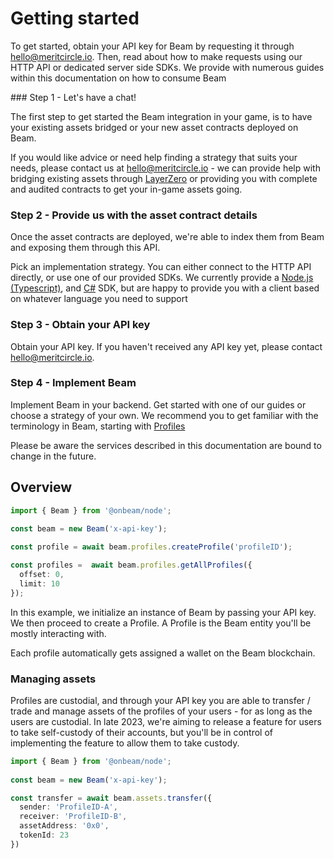 
# Getting started

To get started, obtain your API key for Beam by requesting it through hello@meritcircle.io. Then, read about how to make requests using our HTTP API or dedicated server side SDKs. We provide with numerous guides within this documentation on how to consume Beam
 
<Steps>
### Step 1 - Let's have a chat!

The first step to get started the Beam integration in your game, is to have your existing assets bridged or your new asset contracts deployed on Beam.

If you would like advice or need help finding a strategy that suits your needs, please contact us at hello@meritcircle.io - we can provide help with bridging existing assets through [LayerZero](https://layerzero.network/) or providing you with complete and audited contracts to get your in-game assets going.

### Step 2 - Provide us with the asset contract details

Once the asset contracts are deployed, we're able to index them from Beam and exposing them through this API. 

 
Pick an implementation strategy. You can either connect to the HTTP API directly, or use one of our provided SDKs. We currently provide a [Node.js (Typescript)](https://github.com/Merit-Circle/beam-node), and [C#](https://github.com/Merit-Circle/beam-csharp) SDK, but are happy to provide you with a client based on whatever language you need to support

### Step 3 - Obtain your API key
 
Obtain your API key. If you haven't received any API key yet, please contact hello@meritcircle.io.


### Step 4 - Implement Beam

Implement Beam in your backend. Get started with one of our guides or choose a strategy of your own. We recommend you to get familiar with the terminology in Beam, starting with [Profiles](/service/profiles)

<Callout emoji="👾">
  Please be aware the services described in this documentation are bound to change in the future.
</Callout>


</Steps>



## Overview


```typescript
import { Beam } from '@onbeam/node';
 
const beam = new Beam('x-api-key');

const profile = await beam.profiles.createProfile('profileID');

const profiles =  await beam.profiles.getAllProfiles({
  offset: 0,
  limit: 10
});
```

In this example, we initialize an instance of Beam by passing your API key. We then proceed to create a Profile. A Profile is the Beam entity you'll be mostly interacting with.

Each profile automatically gets assigned a wallet on the Beam blockchain.


### Managing assets

Profiles are custodial, and through your API key you are able to transfer / trade and manage assets of the profiles of your users - for as long as the users are custodial. In late 2023, we're aiming to release a feature for users to take self-custody of their accounts, but you'll be in control of implementing the feature to allow them to take custody.

```typescript
import { Beam } from '@onbeam/node';
 
const beam = new Beam('x-api-key');

const transfer = await beam.assets.transfer({
  sender: 'ProfileID-A',
  receiver: 'ProfileID-B',
  assetAddress: '0x0',
  tokenId: 23
})
```